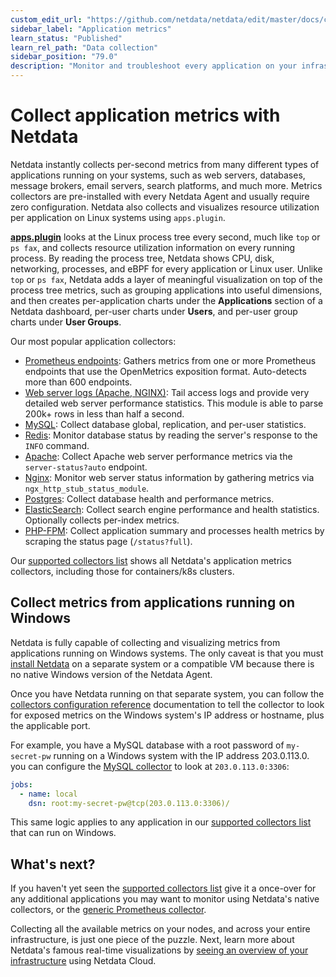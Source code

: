 ```yaml
---
custom_edit_url: "https://github.com/netdata/netdata/edit/master/docs/collect/application-metrics.md"
sidebar_label: "Application metrics"
learn_status: "Published"
learn_rel_path: "Data collection"
sidebar_position: "79.0"
description: "Monitor and troubleshoot every application on your infrastructure with per-second metrics, zero configuration, and meaningful charts."
---
```



# Collect application metrics with Netdata

Netdata instantly collects per-second metrics from many different types of applications running on your systems, such as
web servers, databases, message brokers, email servers, search platforms, and much more. Metrics collectors are
pre-installed with every Netdata Agent and usually require zero configuration. Netdata also collects and visualizes
resource utilization per application on Linux systems using `apps.plugin`.

[**apps.plugin**](/docs/data-collection/monitor-anything/System%20Metrics/Application-monitoring) looks at the Linux process tree every second, much like `top` or
`ps fax`, and collects resource utilization information on every running process. By reading the process tree, Netdata
shows CPU, disk, networking, processes, and eBPF for every application or Linux user. Unlike `top` or `ps fax`, Netdata
adds a layer of meaningful visualization on top of the process tree metrics, such as grouping applications into useful
dimensions, and then creates per-application charts under the **Applications** section of a Netdata dashboard, per-user
charts under **Users**, and per-user group charts under **User Groups**.

Our most popular application collectors:

- [Prometheus endpoints](/docs/data-collection/monitor-anything/Any%20Application%20-%20Generic%20Collectors/Prometheus-endpoints): Gathers
  metrics from one or more Prometheus endpoints that use the OpenMetrics exposition format. Auto-detects more than 600
  endpoints.
- [Web server logs (Apache, NGINX)](/docs/data-collection/monitor-anything/Web%20Servers/Web-server-logs-Apache-NGINX-Microsoft-IIS):
  Tail access logs and provide very detailed web server performance statistics. This module is able to parse 200k+
  rows in less than half a second.
- [MySQL](/docs/data-collection/monitor-anything/Databases/MySQL): Collect database global,
  replication, and per-user statistics.
- [Redis](/docs/data-collection/monitor-anything/Databases/Redis): Monitor database status by
  reading the server's response to the `INFO` command.
- [Apache](/docs/data-collection/monitor-anything/Web%20Servers/Apache): Collect Apache web server
  performance metrics via the `server-status?auto` endpoint.
- [Nginx](/docs/data-collection/monitor-anything/Web%20Servers/NGINX): Monitor web server status
  information by gathering metrics via `ngx_http_stub_status_module`.
- [Postgres](/docs/data-collection/monitor-anything/Databases/PostgresSQL): Collect database health
  and performance metrics.
- [ElasticSearch](/docs/data-collection/monitor-anything/Search/Elasticsearch): Collect search
  engine performance and health statistics. Optionally collects per-index metrics.
- [PHP-FPM](/docs/data-collection/monitor-anything/Web%20Servers/PHP-FPM): Collect application summary
  and processes health metrics by scraping the status page (`/status?full`).

Our [supported collectors list](/docs/data-collection/monitor-anything#service-and-application-collectors) shows all Netdata's
application metrics collectors, including those for containers/k8s clusters.

## Collect metrics from applications running on Windows

Netdata is fully capable of collecting and visualizing metrics from applications running on Windows systems. The only
caveat is that you must [install Netdata](/docs/getting-started/install-netdata) on a separate system or a compatible VM because there
is no native Windows version of the Netdata Agent.

Once you have Netdata running on that separate system, you can follow the [collectors configuration reference](/docs/data-collection/collectors-configuration) documentation to tell the collector to look for exposed metrics on the Windows system's IP
address or hostname, plus the applicable port.

For example, you have a MySQL database with a root password of `my-secret-pw` running on a Windows system with the IP
address 203.0.113.0. you can configure the [MySQL
collector](/docs/data-collection/monitor-anything/Databases/MySQL) to look at `203.0.113.0:3306`:

```yml
jobs:
  - name: local
    dsn: root:my-secret-pw@tcp(203.0.113.0:3306)/
```

This same logic applies to any application in our [supported collectors
list](/docs/data-collection/monitor-anything#service-and-application-collectors) that can run on Windows.

## What's next?

If you haven't yet seen the [supported collectors list](/docs/data-collection/monitor-anything) give it a once-over for any
additional applications you may want to monitor using Netdata's native collectors, or the [generic Prometheus
collector](/docs/data-collection/monitor-anything/Any%20Application%20-%20Generic%20Collectors/Prometheus-endpoints).

Collecting all the available metrics on your nodes, and across your entire infrastructure, is just one piece of the
puzzle. Next, learn more about Netdata's famous real-time visualizations by [seeing an overview of your
infrastructure](/docs/visualizations/infrastructure-overview) using Netdata Cloud.


